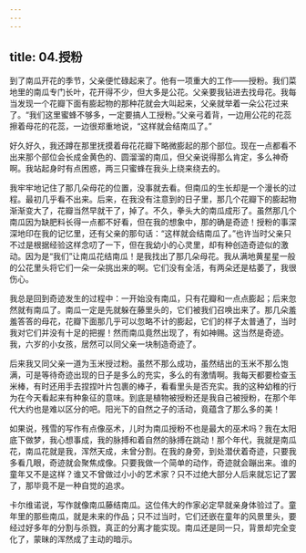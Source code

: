 ```yaml
---
---
---
```

title: 04.授粉
---




到了南瓜开花的季节，父亲便忙碌起来了。他有一项重大的工作——授粉。我们菜地里的南瓜专门长叶，花开得不少，但大多是公花。父亲要我钻进去找母花。我每当发现一个花瓣下面有膨起物的那种花就会大叫起来，父亲就举着一朵公花过来了。“我们这里蜜蜂不够多，一定要搞人工授粉。”父亲弓着背，一边用公花的花蕊擦着母花的花蕊，一边很郑重地说，“这样就会结南瓜了。”

好久好久，我还蹲在那里抚摸着母花花瓣下略微膨起的那个部位。现在一点都看不出来那个部位会长成金黄色的、圆溜溜的南瓜，但父亲说得那么肯定，多么神奇啊。我站起身时有点困惑，两三只蜜蜂在我头上绕来绕去的。

我牢牢地记住了那几朵母花的位置，没事就去看。但南瓜的生长却是一个漫长的过程。最初几乎看不出来。后来，在我没有注意到的日子里，那几个花瓣下的膨起物渐渐变大了，花瓣当然早就干了，掉了。不久，拳头大的南瓜成形了。虽然那几个南瓜因为缺肥料长得一点都不好看，但在我的想象中，那的确是奇迹！授粉的事深深地印在我的记忆里，还有父亲的那句话：“这样就会结南瓜了。”也许当时父亲只不过是根据经验这样念叨了一下，但在我幼小的心灵里，却有种创造奇迹似的激动。因为是“我们”让南瓜花结南瓜！是我找出了那几朵母花。我从满地黄星星一般的公花里头将它们一朵一朵挑出来的啊。它们没有全活，有两朵还是枯萎了，我很伤心。

我总是回到奇迹发生的过程中：一开始没有南瓜，只有花瓣和一点点膨起；后来忽然就有南瓜了。南瓜一定是先就躲在藤里头的，它们被我们召唤出来了。那几朵羞羞答答的母花，花瓣下面那几乎可以忽略不计的膨起，它们的样子太普通了，当时我对它们并没有十足的把握！然而南瓜竟然出现了，有如神赐。这当然是奇迹。我，六岁的小女孩，居然可以同父亲一块制造奇迹了。

后来我又同父亲一道为玉米授过粉。虽然不那么成功，虽然结出的玉米不那么饱满，可是等待奇迹出现的日子是多么的充实，多么的有激情啊。我每天都要检查玉米棒，有时还用手去捏捏叶片包裹的棒子，看看里头是否充实。我的这种幼稚的行为在今天看起来有种象征的意味。到底是植物被授粉还是我自己被授粉，在那个年代大约也是难以区分的吧。阳光下的自然之子的活动，竟蕴含了那么多的美！

如果说，残雪的写作有点像巫术，儿时为南瓜授粉不也是最大的巫术吗？我在太阳底下做梦，我心想事成，我的脉搏和着自然的脉搏在跳动！那个年代，我就是南瓜花，南瓜花就是我，浑然天成，未曾分割。在我的身旁，到处潜伏着奇迹，只要我多看几眼，奇迹就会聚焦成像。只要我做一个简单的动作，奇迹就会蹦出来。谁的童年又不是这样？谁又不曾做过小小的艺术家？只不过绝大部分人后来就忘记了罢了，那毕竟不是一种自觉的追求。

卡尔维诺说，写作就像南瓜藤结南瓜。这位伟大的作家必定早就亲身体验过了。童年里的那些南瓜，就是未来的作品；只不过当时，它们还嵌在童年的风景里头，要经过好多年的分割与杀戮，真正的分离才能实现。南瓜还是同一只，背景却完全变化了，蒙昧的浑然成了主动的暗示。